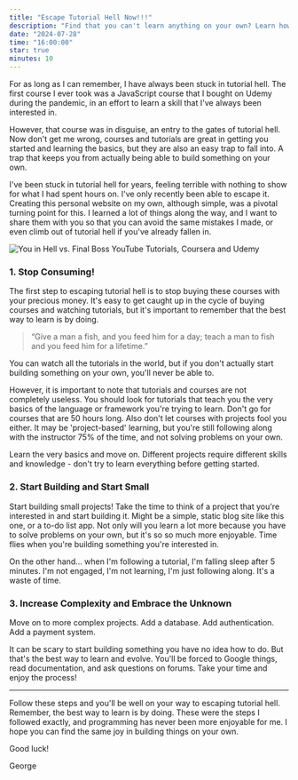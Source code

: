 ```yaml
---
title: "Escape Tutorial Hell Now!!!"
description: "Find that you can't learn anything on your own? Learn how to escape tutorial hell and start building real projects. Stop wasting your time doing useless courses and tutorials, to finally be disappointed with yourself when you go on to try and build something on your own."
date: "2024-07-28"
time: "16:00:00"
star: true
minutes: 10
---
```


For as long as I can remember, I have always been stuck in tutorial hell. The first course I ever took was a JavaScript course that I bought on Udemy during the pandemic, in an effort to learn a skill that I've always been interested in.

However, that course was in disguise, an entry to the gates of tutorial hell. Now don't get me wrong, courses and tutorials are great in getting you started and learning the basics, but they are also an easy trap to fall into. A trap that keeps you from actually being able to build something on your own.

I've been stuck in tutorial hell for years, feeling terrible with nothing to show for what I had spent hours on. I've only recently been able to escape it. Creating this personal website on my own, although simple, was a pivotal turning point for this. I learned a lot of things along the way, and I want to share them with you so that you can avoid the same mistakes I made, or even climb out of tutorial hell if you've already fallen in.

![You in Hell vs. Final Boss YouTube Tutorials, Coursera and Udemy](/posts/tutorialhell.png)

### 1. Stop Consuming!

The first step to escaping tutorial hell is to stop buying these courses with your precious money. It's easy to get caught up in the cycle of buying courses and watching tutorials, but it's important to remember that the best way to learn is by doing.

> “Give a man a fish, and you feed him for a day; teach a man to fish and you feed him for a lifetime.”

You can watch all the tutorials in the world, but if you don't actually start building something on your own, you'll never be able to.

However, it is important to note that tutorials and courses are not completely useless. You should look for tutorials that teach you the very basics of the language or framework you're trying to learn. Don't go for courses that are 50 hours long. Also don't let courses with projects fool you either. It may be 'project-based' learning, but you're still following along with the instructor 75% of the time, and not solving problems on your own.

Learn the very basics and move on. Different projects require different skills and knowledge - don't try to learn everything before getting started.

### 2. Start Building and Start Small

Start building small projects! Take the time to think of a project that you're interested in and start building it. Might be a simple, static blog site like this one, or a to-do list app. Not only will you learn a lot more because you have to solve problems on your own, but it's so so much more enjoyable. Time flies when you're building something you're interested in.

On the other hand... when I'm following a tutorial, I'm falling sleep after 5 minutes. I'm not engaged, I'm not learning, I'm just following along. It's a waste of time.

### 3. Increase Complexity and Embrace the Unknown

Move on to more complex projects. Add a database. Add authentication. Add a payment system.

It can be scary to start building something you have no idea how to do. But that's the best way to learn and evolve. You'll be forced to Google things, read documentation, and ask questions on forums. Take your time and enjoy the process!

---

Follow these steps and you'll be well on your way to escaping tutorial hell. Remember, the best way to learn is by doing. These were the steps I followed exactly, and programming has never been more enjoyable for me. I hope you can find the same joy in building things on your own.

Good luck!

George
